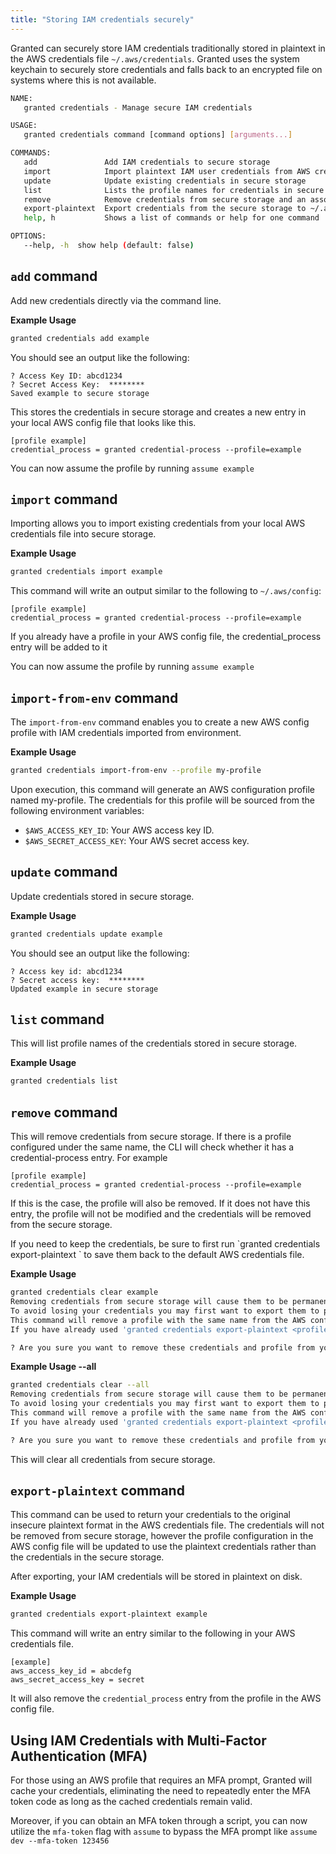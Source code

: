 ```yaml
---
title: "Storing IAM credentials securely"
---
```



Granted can securely store IAM credentials traditionally stored in plaintext in the AWS credentials file `~/.aws/credentials`.
Granted uses the system keychain to securely store credentials and falls back to an encrypted file on systems where this is not available.

```bash
NAME:
   granted credentials - Manage secure IAM credentials

USAGE:
   granted credentials command [command options] [arguments...]

COMMANDS:
   add               Add IAM credentials to secure storage
   import            Import plaintext IAM user credentials from AWS credentials file into secure storage
   update            Update existing credentials in secure storage
   list              Lists the profile names for credentials in secure storage
   remove            Remove credentials from secure storage and an associated profile if it exists in the AWS config file
   export-plaintext  Export credentials from the secure storage to ~/.aws/credentials file in plaintext
   help, h           Shows a list of commands or help for one command

OPTIONS:
   --help, -h  show help (default: false)
```

## `add` command

Add new credentials directly via the command line.

**Example Usage**

```bash
granted credentials add example
```

You should see an output like the following:

```
? Access Key ID: abcd1234
? Secret Access Key:  ********
Saved example to secure storage
```

This stores the credentials in secure storage and creates a new entry in your local AWS config file that looks like this.

```
[profile example]
credential_process = granted credential-process --profile=example
```

You can now assume the profile by running `assume example`

## `import` command

Importing allows you to import existing credentials from your local AWS credentials file into secure storage.

**Example Usage**

```bash
granted credentials import example
```

This command will write an output similar to the following to `~/.aws/config`:

```
[profile example]
credential_process = granted credential-process --profile=example
```

<Aside>
  If you already have a profile in your AWS config file, the credential_process
  entry will be added to it
</Aside>

You can now assume the profile by running `assume example`

## `import-from-env` command

The `import-from-env` command enables you to create a new AWS config profile with IAM credentials imported from environment.

**Example Usage**

```bash
granted credentials import-from-env --profile my-profile
```

Upon execution, this command will generate an AWS configuration profile named my-profile. The credentials for this profile will be sourced from the following environment variables:

- `$AWS_ACCESS_KEY_ID`: Your AWS access key ID.
- `$AWS_SECRET_ACCESS_KEY`: Your AWS secret access key.

## `update` command

Update credentials stored in secure storage.

**Example Usage**

```bash
granted credentials update example
```

You should see an output like the following:

```
? Access key id: abcd1234
? Secret access key:  ********
Updated example in secure storage
```

## `list` command

This will list profile names of the credentials stored in secure storage.

**Example Usage**

```bash
granted credentials list
```

## `remove` command

This will remove credentials from secure storage. If there is a profile configured under the same name, the CLI will check whether it has a credential-process entry.
For example

```
[profile example]
credential_process = granted credential-process --profile=example

```

If this is the case, the profile will also be removed. If it does not have this entry, the profile will not be modified and the credentials will be removed from the secure storage.

<Aside type="caution">
If you need to keep the credentials, be sure to first run `granted credentials export-plaintext <profile name>` to save them back to the default AWS credentials file.
</Aside>

**Example Usage**

```bash
granted credentials clear example
Removing credentials from secure storage will cause them to be permanently deleted.
To avoid losing your credentials you may first want to export them to plaintext using 'granted credentials export-plaintext <profile name>'
This command will remove a profile with the same name from the AWS config file if it has a 'credential_process = granted credential-process --profile=<profile name>'
If you have already used 'granted credentials export-plaintext <profile name>' to export the credentials, the profile will not be removed by this command.

? Are you sure you want to remove these credentials and profile from your AWS config? (Y/n)
```

**Example Usage --all**

```bash
granted credentials clear --all
Removing credentials from secure storage will cause them to be permanently deleted.
To avoid losing your credentials you may first want to export them to plaintext using 'granted credentials export-plaintext <profile name>'
This command will remove a profile with the same name from the AWS config file if it has a 'credential_process = granted credential-process --profile=<profile name>'
If you have already used 'granted credentials export-plaintext <profile name>' to export the credentials, the profile will not be removed by this command.

? Are you sure you want to remove these credentials and profile from your AWS config? (Y/n)
```

This will clear all credentials from secure storage.

## `export-plaintext` command

This command can be used to return your credentials to the original insecure plaintext format in the AWS credentials file.
The credentials will not be removed from secure storage, however the profile configuration in the AWS config file will be updated to use the plaintext credentials rather than the credentials in the secure storage.

<Aside type="caution">
  After exporting, your IAM credentials will be stored in plaintext on disk.
</Aside>

**Example Usage**

```bash
granted credentials export-plaintext example
```

This command will write an entry similar to the following in your AWS credentials file.

```
[example]
aws_access_key_id = abcdefg
aws_secret_access_key = secret
```

It will also remove the `credential_process` entry from the profile in the AWS config file.

## Using IAM Credentials with Multi-Factor Authentication (MFA)

For those using an AWS profile that requires an MFA prompt, Granted will cache your credentials, eliminating the need to repeatedly enter the MFA token code as long as the cached credentials remain valid.

Moreover, if you can obtain an MFA token through a script, you can now utilize the `mfa-token` flag with `assume` to bypass the MFA prompt like `assume dev --mfa-token 123456`
